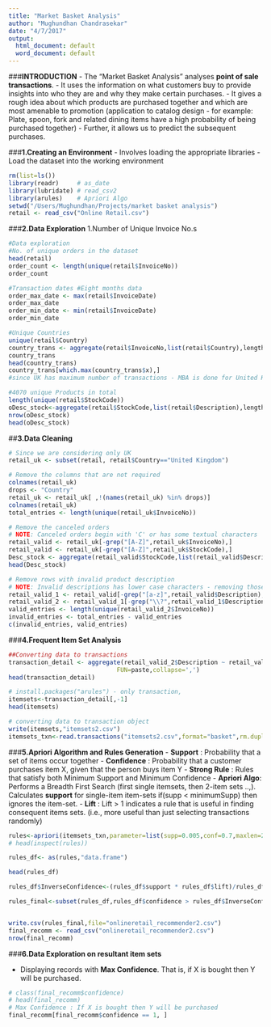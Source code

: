 ```yaml
---
title: "Market Basket Analysis"
author: "Mughundhan Chandrasekar"
date: "4/7/2017"
output:
  html_document: default
  word_document: default
---
```


###**INTRODUCTION**
- The "Market Basket Analysis" analyses **point of sale transactions**. 
- It uses the information on what customers buy to provide insights into who they are and why they make certain purchases.
- It gives a rough idea about which products are purchased together and which are most amenable to promotion (application to catalog design - for example: Plate, spoon, fork and related dining items have a high probability of being purchased together)
- Further, it allows us to predict the subsequent purchases.

###**1.Creating an Environment**
- Involves loading the appropriate libraries
- Load the dataset into the working environment
```r
rm(list=ls())
library(readr)     # as_date
library(lubridate) # read_csv2
library(arules)    # Apriori Algo
setwd("/Users/Mughundhan/Projects/market basket analysis")
retail <- read_csv("Online Retail.csv")
```


###**2.Data Exploration**
1.Number of Unique Invoice No.s
```r
#Data exploration
#No. of unique orders in the dataset
head(retail)
order_count <- length(unique(retail$InvoiceNo))
order_count

#Transaction dates #Eight months data
order_max_date <- max(retail$InvoiceDate)
order_max_date
order_min_date <- min(retail$InvoiceDate)
order_min_date

#Unique Countries 
unique(retail$Country)
country_trans <- aggregate(retail$InvoiceNo,list(retail$Country),length) #almost like group by and sum
country_trans
head(country_trans)
country_trans[which.max(country_trans$x),]
#since UK has maximum number of transactions - MBA is done for United Kingdom

#4070 unique Products in total
length(unique(retail$StockCode))
oDesc_stock<-aggregate(retail$StockCode,list(retail$Description),length) #almost like group by and sum
nrow(oDesc_stock)
head(oDesc_stock)
```

##**3.Data Cleaning**
```r
# Since we are considering only UK
retail_uk <- subset(retail, retail$Country=="United Kingdom")

# Remove the columns that are not required
colnames(retail_uk)
drops <- "Country"
retail_uk <- retail_uk[ ,!(names(retail_uk) %in% drops)]
colnames(retail_uk)
total_entries <- length(unique(retail_uk$InvoiceNo))

# Remove the canceled orders 
# NOTE: Canceled orders begin with 'C' or has some textual characters
retail_valid <- retail_uk[-grep("[A-Z]",retail_uk$InvoiceNo),]
retail_valid <- retail_uk[-grep("[A-Z]",retail_uk$StockCode),]
Desc_stock <- aggregate(retail_valid$StockCode,list(retail_valid$Description),length)
head(Desc_stock)

# Remove rows with invalid product description 
# NOTE: Invalid descriptions has lower case characters - removing those rows 
retail_valid_1 <- retail_valid[-grep("[a-z]",retail_valid$Description),]
retail_valid_2 <- retail_valid_1[-grep("\\?",retail_valid_1$Description),]
valid_entries <- length(unique(retail_valid_2$InvoiceNo))
invalid_entries <- total_entries - valid_entries
c(invalid_entries, valid_entries)
```

###**4.Frequent Item Set Analysis**
```r
##Converting data to transactions
transaction_detail <- aggregate(retail_valid_2$Description ~ retail_valid_2$InvoiceNo,
                              FUN=paste,collapse=',')
head(transaction_detail)

# install.packages("arules") - only transaction, 
itemsets<-transaction_detail[,-1]
head(itemsets)

# converting data to transaction object
write(itemsets,"itemsets2.csv")
itemsets_txn<-read.transactions("itemsets2.csv",format="basket",rm.duplicates=TRUE,sep=",")
```

###**5.Apriori Algorithm and Rules Generation**
- **Support**     : Probability that a set of items occur together
- **Confidence**  : Probability that a customer purchases item X, given that the person buys item Y
- **Strong Rule** : Rules that satisfy both Minimum Support and Minimum Confidence
- **Apriori Algo**: Performs a Breadth First Search (first single itemsets, then 2-item sets ..,). Calculates **support** for single-item item-sets if(supp < minimumSupp) then ignores the item-set.
- **Lift**        : Lift > 1 indicates a rule that is useful in finding consequent items sets.
(i.e., more useful than just selecting transactions randomly)

```r
rules<-apriori(itemsets_txn,parameter=list(supp=0.005,conf=0.7,maxlen=2)) 
# head(inspect(rules))

rules_df<- as(rules,"data.frame")

head(rules_df)

rules_df$InverseConfidence<-(rules_df$support * rules_df$lift)/rules_df$confidence

rules_final<-subset(rules_df,rules_df$confidence > rules_df$InverseConfidence)


write.csv(rules_final,file="onlineretail_recommender2.csv") 
final_recomm <- read_csv("onlineretail_recommender2.csv")
nrow(final_recomm)
```

###**6.Data Exploration on resultant item sets**

- Displaying records with **Max Confidence**. That is, if X is bought then Y will be purchased. 
```r
# class(final_recomm$confidence)
# head(final_recomm)
# Max Confidence : If X is bought then Y will be purchased 
final_recomm[final_recomm$confidence == 1, ]
```